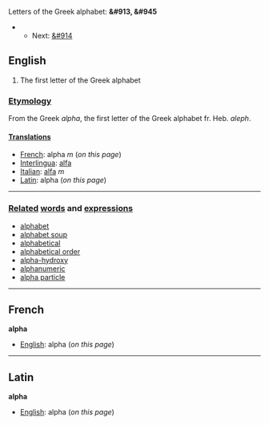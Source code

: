 Letters of the Greek alphabet: '''&#913, &#945'''
**Next: [[beta|&#914]]

==English==

#The first letter of the Greek alphabet

===[[Etymology]]===

From the Greek ''alpha'', the first letter of the Greek alphabet fr. Heb. ''aleph''.

====[[Translations]]====

*[[French]]: alpha ''m'' (''on this page'')
*[[Interlingua]]: [[alfa]]
*[[Italian]]: [[alfa]] ''m''
*[[Latin]]: alpha (''on this page'')

----

===[[Related]] [[word]]s and [[expression]]s===
*[[alphabet]]
*[[alphabet soup]]
*[[alphabetical]]
*[[alphabetical order]]
*[[alpha-hydroxy]]
*[[alphanumeric]]
*[[alpha particle]]

----

==French==
'''alpha'''

*[[English]]: alpha (''on this page'')

----

==Latin==
'''alpha'''

*[[English]]: alpha (''on this page'')